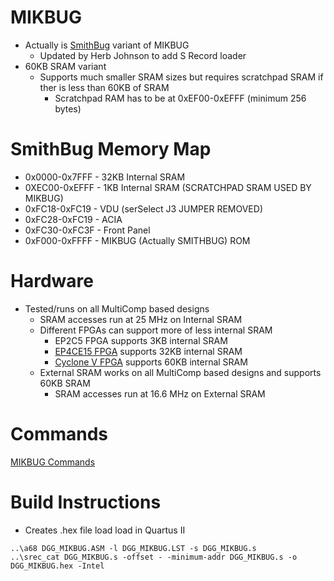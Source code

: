 = MIKBUG =

* Actually is [http://www.retrotechnology.com/restore/smithbug.html SmithBug] variant of MIKBUG
** Updated by Herb Johnson to add S Record loader
* 60KB SRAM variant
** Supports much smaller SRAM sizes but requires scratchpad SRAM if ther is less than 60KB of SRAM
*** Scratchpad RAM has to be at 0xEF00-0xEFFF (minimum 256 bytes)

=	SmithBug Memory Map =

* 0x0000-0x7FFF - 32KB Internal SRAM
* 0XEC00-0xEFFF - 1KB Internal SRAM (SCRATCHPAD SRAM USED BY MIKBUG)
* 0xFC18-0xFC19 - VDU (serSelect J3 JUMPER REMOVED)
* 0xFC28-0xFC19 - ACIA
* 0xFC30-0xFC3F - Front Panel
* 0xF000-0xFFFF - MIKBUG (Actually SMITHBUG) ROM

= Hardware =

* Tested/runs on all MultiComp based designs
** SRAM accesses run at 25 MHz on Internal SRAM
** Different FPGAs can support more of less internal SRAM
*** EP2C5 FPGA supports 3KB internal SRAM
*** [http://land-boards.com/blwiki/index.php?title=RETRO-EP4CE15 EP4CE15 FPGA] supports 32KB internal SRAM
*** [http://land-boards.com/blwiki/index.php?title=RETRO-EP4CE15 Cyclone V FPGA] supports 60KB internal SRAM
** External SRAM works on all MultiComp based designs and supports 60KB SRAM
*** SRAM accesses run at 16.6 MHz on External SRAM

= Commands =

[https://github.com/douggilliland/Retro-Computers/blob/master/6800/Mikbug/README.mediawiki MIKBUG Commands]

= Build Instructions =

* Creates .hex file load load in Quartus II

<pre>
..\a68 DGG_MIKBUG.ASM -l DGG_MIKBUG.LST -s DGG_MIKBUG.s
..\srec_cat DGG_MIKBUG.s -offset - -minimum-addr DGG_MIKBUG.s -o DGG_MIKBUG.hex -Intel
</pre>
